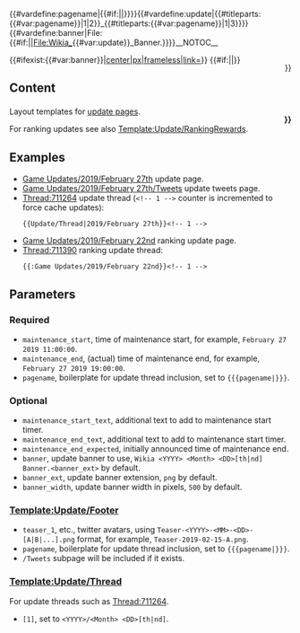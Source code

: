 <includeonly>
{{#vardefine:pagename|{{#if:{{{pagename|}}}|{{{pagename}}}|{{PAGENAMEE}}}}}}{{#vardefine:update|{{#titleparts:{{#var:pagename}}|1|2}}_{{#titleparts:{{#var:pagename}}|1|3}}}}{{#vardefine:banner|File:{{#if:{{{banner|}}}|{{{banner}}}|File:Wikia_{{#var:update}}_Banner.{{{banner_ext|png}}}}}}}__NOTOC__<div style="float:right;font-size:14px">{{Edit|{{#var:pagename}}}}</div>
{{#ifexist:{{#var:banner}}|[[{{#var:banner}}|center|{{{banner_width|500}}}px|frameless|link=]]}}
{{#if:{{{live|}}}||{{Update/Timer
|maintenance_start = {{{maintenance_start|}}}
|maintenance_start_text = {{{maintenance_start_text|}}}
|maintenance_end = {{{maintenance_end|}}}
|maintenance_end_text = {{{maintenance_end_text|}}}
|maintenance_end_expected = {{{maintenance_end_expected|}}}
}}}}
<h2>Content<div style="float:right;font-size:14px">{{Edit|{{#var:pagename}}}}</div></h2></includeonly><noinclude>
Layout templates for [https://kancolle.fandom.com/index.php?title=Special%3APrefixIndex&prefix=Game+Updates&namespace=0 update pages].

For ranking updates see also [[Template:Update/RankingRewards]].
==Examples==
*[https://kancolle.fandom.com/wiki/Game_Updates/2019/February_27th?action=raw Game Updates/2019/February 27th] update page.
*[https://kancolle.fandom.com/wiki/Game_Updates/2019/February_27th/Tweets?action=raw Game Updates/2019/February 27th/Tweets] update tweets page.
*[[Thread:711264]] update thread (<code><nowiki><!-- 1 --></nowiki></code> counter is incremented to force cache updates):<pre>{{Update/Thread|2019/February 27th}}<!-- 1 --></pre>
*[https://kancolle.fandom.com/wiki/Game_Updates/2019/February_22nd?action=raw Game Updates/2019/February 22nd] ranking update page.
*[[Thread:711390]] ranking update thread:<pre>{{:Game Updates/2019/February 22nd}}<!-- 1 --></pre>
==Parameters==
===Required===
*<code>maintenance_start</code>, time of maintenance start, for example, <code>February 27 2019 11:00:00</code>.
*<code>maintenance_end</code>, (actual) time of maintenance end, for example, <code>February 27 2019 19:00:00</code>.
*<code>pagename</code>, boilerplate for update thread inclusion, set to <code><nowiki>{{{pagename|}}}</nowiki></code>.
===Optional===
*<code>maintenance_start_text</code>, additional text to add to maintenance start timer.
*<code>maintenance_end_text</code>, additional text to add to maintenance start timer.
*<code>maintenance_end_expected</code>, initially announced time of maintenance end.
*<code>banner</code>, update banner to use, <code><nowiki>Wikia <YYYY> <Month> <DD>[th|nd] Banner.<banner_ext></nowiki></code> by default.
*<code>banner_ext</code>, update banner extension, <code>png</code> by default.
*<code>banner_width</code>, update banner width in pixels, <code>500</code> by default.
===[[Template:Update/Footer]]===
*<code>teaser_1</code>, etc., twitter avatars, using <code><nowiki>Teaser-<YYYY>-<MM>-<DD>-[A|B|...].png</nowiki></code> format, for example, <code>Teaser-2019-02-15-A.png</code>.
*<code>pagename</code>, boilerplate for update thread inclusion, set to <code><nowiki>{{{pagename|}}}</nowiki></code>.
*<code>/Tweets</code> subpage will be included if it exists.
===[[Template:Update/Thread]]===
For update threads such as [[Thread:711264]].
*<code>[1]</code>, set to <code><nowiki><YYYY>/<Month> <DD>[th|nd]</nowiki></code>.
</noinclude>